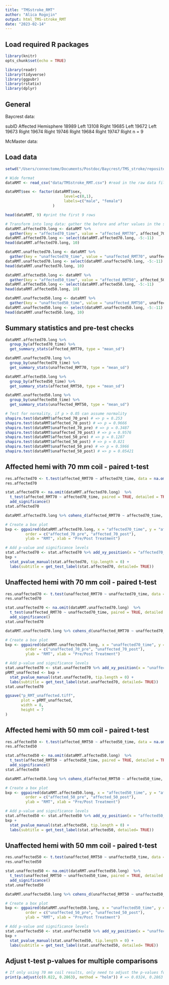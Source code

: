 ```yaml
---
title: "TMSstroke_RMT"
author: "Alica Rogojin"
output: html_TMS-stroke_RMT
date: "2023-02-14"
---
```


## Load required R packages 
```r
library(knitr)
opts_chunk$set(echo = TRUE)

library(readr)
library(tidyverse)
library(ggpubr)
library(rstatix)
library(dplyr)
```

## General
Baycrest data:

subID Affected Hemisphere
18989	Left
13108	Right
19685	Left
19672	Left
19673	Right
19674	Right
19746	Right
19684	Right
19747	Right
n = 9

McMaster data:

## Load data
```r
setwd("/Users/connectome/Documents/Postdoc/Baycrest/TMS_stroke/repositories")

# Wide format
dataRMT <- read_csv("data/TMSstroke_RMT.csv") #read in the raw data files

dataRMT$sex <- factor(dataRMT$sex,
                          level=c(0,1),
                          labels=c("male", "female")
                     ) 

head(dataRMT, 9) #print the first 9 rows

# Transform into long data: gather the before and after values in the same column
dataRMT.affected70.long <- dataRMT %>%
  gather(key = "affected70_time", value = "affected_RMT70", affected_70_pre, affected_70_post)
dataRMT.affected70.long <- select(dataRMT.affected70.long, -5:-11)
head(dataRMT.affected70.long, 10)

dataRMT.unaffected70.long <- dataRMT %>%
  gather(key = "unaffected70_time", value = "unaffected_RMT70", unaffected_70_pre, unaffected_70_post)
dataRMT.unaffected70.long <- select(dataRMT.unaffected70.long, -5:-11)
head(dataRMT.unaffected70.long, 10)

dataRMT.affected50.long <- dataRMT %>%
  gather(key = "affected50_time", value = "affected_RMT50", affected_50_pre, affected_50_post)
dataRMT.affected50.long <- select(dataRMT.affected50.long, -5:-11)
head(dataRMT.affected50.long, 10)

dataRMT.unaffected50.long <- dataRMT %>%
  gather(key = "unaffected50_time", value = "unaffected_RMT50", unaffected_50_pre, unaffected_50_post)
dataRMT.unaffected50.long <- select(dataRMT.unaffected50.long, -5:-11)
head(dataRMT.unaffected50.long, 10)
```

## Summary statistics and pre-test checks
```r
dataRMT.affected70.long %>%
  group_by(affected70_time) %>%
  get_summary_stats(affected_RMT70, type = "mean_sd")

dataRMT.unaffected70.long %>%
  group_by(unaffected70_time) %>%
  get_summary_stats(unaffected_RMT70, type = "mean_sd")

dataRMT.affected50.long %>%
  group_by(affected50_time) %>%
  get_summary_stats(affected_RMT50, type = "mean_sd")

dataRMT.unaffected50.long %>%
  group_by(unaffected50_time) %>%
  get_summary_stats(unaffected_RMT50, type = "mean_sd")

# Test for normality, if p > 0.05 can assume normality
shapiro.test(dataRMT$affected_70_pre) # => p = 0.253
shapiro.test(dataRMT$affected_70_post) # => p = 0.9666
shapiro.test(dataRMT$unaffected_70_pre) # => p = 0.3487
shapiro.test(dataRMT$unaffected_70_post) # => p = 0.9576
shapiro.test(dataRMT$affected_50_pre) # => p = 0.1287
shapiro.test(dataRMT$affected_50_post) # => p = 0.821
shapiro.test(dataRMT$unaffected_50_pre) # => p = 0.5966
shapiro.test(dataRMT$unaffected_50_post) # => p = 0.05421
```

## Affected hemi with 70 mm coil - paired t-test
```r
res.affected70 <- t.test(affected_RMT70 ~ affected70_time, data = na.omit(dataRMT.affected70.long), paired = TRUE)
res.affected70

stat.affected70 <- na.omit(dataRMT.affected70.long)  %>% 
  t_test(affected_RMT70 ~ affected70_time, paired = TRUE, detailed = TRUE) %>%
  add_significance()
stat.affected70

dataRMT.affected70.long %>% cohens_d(affected_RMT70 ~ affected70_time, paired = TRUE)

# Create a box plot
bxp <- ggpaired(dataRMT.affected70.long, x = "affected70_time", y = "affected_RMT70", id = "subID",
         order = c("affected_70_pre", "affected_70_post"),
         ylab = "RMT", xlab = "Pre/Post Treatment")

# Add p-value and significance levels
stat.affected70 <- stat.affected70 %>% add_xy_position(x = "affected70_time")
bxp + 
  stat_pvalue_manual(stat.affected70, tip.length = 0) +
  labs(subtitle = get_test_label(stat.affected70, detailed= TRUE))

```

## Unaffected hemi with 70 mm coil - paired t-test
```r
res.unaffected70 <- t.test(unaffected_RMT70 ~ unaffected70_time, data = na.omit(dataRMT.unaffected70.long), paired = TRUE)
res.unaffected70

stat.unaffected70 <- na.omit(dataRMT.unaffected70.long)  %>% 
  t_test(unaffected_RMT70 ~ unaffected70_time, paired = TRUE, detailed = TRUE) %>%
  add_significance()
stat.unaffected70

dataRMT.unaffected70.long %>% cohens_d(unaffected_RMT70 ~ unaffected70_time, paired = TRUE)

# Create a box plot
bxp <- ggpaired(dataRMT.unaffected70.long, x = "unaffected70_time", y = "unaffected_RMT70", id = "subID",
         order = c("unaffected_70_pre", "unaffected_70_post"),
         ylab = "RMT", xlab = "Pre/Post Treatment")

# Add p-value and significance levels
stat.unaffected70 <- stat.unaffected70 %>% add_xy_position(x = "unaffected70_time")
pRMT_unaffected <- bxp + 
  stat_pvalue_manual(stat.unaffected70, tip.length = 0) +
  labs(subtitle = get_test_label(stat.unaffected70, detailed= TRUE))
stat.unaffected70

ggsave("p_RMT_unaffected.tiff", 
       plot = pRMT_unaffected,
       width = 8,
       height = 7
)
```

## Affected hemi with 50 mm coil - paired t-test
```r
res.affected50 <- t.test(affected_RMT50 ~ affected50_time, data = na.omit(dataRMT.affected50.long), paired = TRUE)
res.affected50

stat.affected50 <- na.omit(dataRMT.affected50.long)  %>% 
  t_test(affected_RMT50 ~ affected50_time, paired = TRUE, detailed = TRUE) %>%
  add_significance()
stat.affected50

dataRMT.affected50.long %>% cohens_d(affected_RMT50 ~ affected50_time, paired = TRUE)

# Create a box plot
bxp <- ggpaired(dataRMT.affected50.long, x = "affected50_time", y = "affected_RMT50", id = "subID",
         order = c("affected_50_pre", "affected_50_post"),
         ylab = "RMT", xlab = "Pre/Post Treatment")

# Add p-value and significance levels
stat.affected50 <- stat.affected50 %>% add_xy_position(x = "affected50_time")
bxp + 
  stat_pvalue_manual(stat.affected50, tip.length = 0) +
  labs(subtitle = get_test_label(stat.affected50, detailed= TRUE))

```

## Unaffected hemi with 50 mm coil - paired t-test
```r
res.unaffected50 <- t.test(unaffected_RMT50 ~ unaffected50_time, data = na.omit(dataRMT.unaffected50.long), paired = TRUE)
res.unaffected50

stat.unaffected50 <- na.omit(dataRMT.unaffected50.long)  %>% 
  t_test(unaffected_RMT50 ~ unaffected50_time, paired = TRUE, detailed = TRUE) %>%
  add_significance()
stat.unaffected50

dataRMT.unaffected50.long %>% cohens_d(unaffected_RMT50 ~ unaffected50_time, paired = TRUE)

# Create a box plot
bxp <- ggpaired(dataRMT.unaffected50.long, x = "unaffected50_time", y = "unaffected_RMT50", id = "subID",
         order = c("unaffected_50_pre", "unaffected_50_post"),
         ylab = "RMT", xlab = "Pre/Post Treatment")

# Add p-value and significance levels
stat.unaffected50 <- stat.unaffected50 %>% add_xy_position(x = "unaffected50_time")
bxp + 
  stat_pvalue_manual(stat.unaffected50, tip.length = 0) +
  labs(subtitle = get_test_label(stat.unaffected50, detailed= TRUE))

```

## Adjust t-test p-values for multiple comparisons
```r
# If only using 70 mm coil results, only need to adjust the p-values for those two t-tests
print(p.adjust(c(0.022, 0.2863), method = "holm")) # => 0.0324, 0.2863
```



